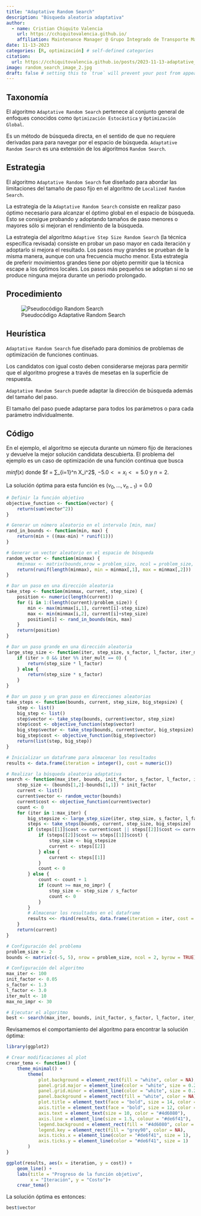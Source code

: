 ```yaml
---
title: "Adaptative Random Search"
description: "Búsqueda aleatoria adaptativa"
author:
  - name: Cristian Chiquito Valencia
    url: https://cchiquitovalencia.github.io/
    affiliation: Maintenance Manager @ Grupo Integrado de Transporte Masivo S.A.
date: 11-13-2023
categories: [R, optimización] # self-defined categories
citation: 
  url: https://cchiquitovalencia.github.io/posts/2023-11-13-adaptative_random_search/ 
image: random_search_image_2.jpg
draft: false # setting this to `true` will prevent your post from appearing on your listing page until you're ready!
---
```


## Taxonomía

El algoritmo `Adaptative Random Search` pertenece al conjunto general de enfoques conocidos como `Optimización Estocástica` y `Optimización Global`.

Es un método de búsqueda directa, en el sentido de que no requiere derivadas para para navegar por el espacio de búsqueda. `Adaptative Random Search` es una extensión de los algoritmos `Random Search`.

## Estrategia

El algoritmo `Adaptative Random Search` fue diseñado para abordar las limitaciones del tamaño de paso fijo en el algoritmo de `Localized Random Search`.

La estrategia de la `Adaptative Random Search` consiste en realizar paso óptimo necesario para alcanzar el óptimo global en el espacio de búsqueda. Esto se consigue probando y adoptando tamaños de paso menores o mayores sólo si mejoran el rendimiento de la búsqueda.

La estrategia del algoritmo `Adaptive Step Size Random Search` (la técnica específica revisada) consiste en probar un paso mayor en cada iteración y adoptarlo si mejora el resultado. Los pasos muy grandes se prueban de la misma manera, aunque con una frecuencia mucho menor. Esta estrategia de preferir movimientos grandes tiene por objeto permitir que la técnica escape a los óptimos locales. Los pasos más pequeños se adoptan si no se produce ninguna mejora durante un periodo prolongado.

## Procedimiento

![Pseudocódigo Adaptative Random Search](psd_adaptative_random_search.png){alt="Pseudocódigo Random Search"}

## Heurística

`Adaptative Random Search` fue diseñado para dominios de problemas de optimización de funciones continuas.

Los candidatos con igual costo deben considerarse mejoras para permitir que el algoritmo progrese a través de mesetas en la superficie de respuesta.

`Adaptative Random Search` puede adaptar la dirección de búsqueda además del tamaño del paso.

El tamaño del paso puede adaptarse para todos los parámetros o para cada parámetro individualmente.

## Código

En el ejemplo, el algoritmo se ejecuta durante un número fijo de iteraciones y devuelve la mejor solución candidata descubierta. El problema del ejemplo es un caso de optimización de una función continua que busca

$min f(x)$ donde $f = ∑_{i=1}^n X_i^2$, $-5.0<=x_i<=5.0$ y $n=2$.

La solución óptima para esta función es $(v_0,...,v_{n-1})=0.0$

```r
# Definir la función objetivo
objective_function <- function(vector) {
    return(sum(vector^2))
}

# Generar un número aleatorio en el intervalo [min, max]
rand_in_bounds <- function(min, max) {
    return(min + ((max-min) * runif(1)))
}

# Generar un vector aleatorio en el espacio de búsqueda
random_vector <- function(minmax) {
    #minmax <- matrix(bounds,nrow = problem_size, ncol = problem_size, byrow = FALSE)
    return(runif(length(minmax), min = minmax[,1], max = minmax[,2]))
}

# Dar un paso en una dirección aleatoria
take_step <- function(minmax, current, step_size) {
    position <- numeric(length(current))
    for (i in 1:(length(current)/problem_size)) {
        min <- max(minmax[i,1], current[i]-step_size)
        max <- min(minmax[i,2], current[i]+step_size)
        position[i] <- rand_in_bounds(min, max)
    }
    return(position)
}

# Dar un paso grande en una dirección aleatoria
large_step_size <- function(iter, step_size, s_factor, l_factor, iter_mult) {
    if (iter > 0 && iter %% iter_mult == 0) {
        return(step_size * l_factor)
    } else {
        return(step_size * s_factor)
    }
}

# Dar un paso y un gran paso en direcciones aleatorias
take_steps <- function(bounds, current, step_size, big_stepsize) {
    step <- list()
    big_step <- list()
    step$vector <- take_step(bounds, current$vector, step_size)
    step$cost <- objective_function(step$vector)
    big_step$vector <- take_step(bounds, current$vector, big_stepsize)
    big_step$cost <- objective_function(big_step$vector)
    return(list(step, big_step))
}

# Inicializar un dataframe para almacenar los resultados
results <- data.frame(iteration = integer(), cost = numeric())

# Realizar la búsqueda aleatoria adaptativa
search <- function(max_iter, bounds, init_factor, s_factor, l_factor, iter_mult, max_no_impr) {
    step_size <- (bounds[1,2]-bounds[1,1]) * init_factor
    current <- list()
    current$vector <- random_vector(bounds)
    current$cost <- objective_function(current$vector)
    count <- 0
    for (iter in 1:max_iter) {
        big_stepsize <- large_step_size(iter, step_size, s_factor, l_factor, iter_mult)
        steps <- take_steps(bounds, current, step_size, big_stepsize)
        if (steps[[1]]$cost <= current$cost || steps[[2]]$cost <= current$cost) {
            if (steps[[2]]$cost <= steps[[1]]$cost) {
                step_size <- big_stepsize
                current <- steps[[2]]
            } else {
                current <- steps[[1]]
            }
            count <- 0
        } else {
            count <- count + 1
            if (count >= max_no_impr) {
                step_size <- step_size / s_factor
                count <- 0
            }
        }
        # Almacenar los resultados en el dataframe
        results <<- rbind(results, data.frame(iteration = iter, cost = current$cost))
    }
    return(current)
}

# Configuración del problema
problem_size <- 2
bounds <- matrix(c(-5, 5), nrow = problem_size, ncol = 2, byrow = TRUE)

# Configuración del algoritmo
max_iter <- 100
init_factor <- 0.05
s_factor <- 1.3
l_factor <- 3.0
iter_mult <- 10
max_no_impr <- 30

# Ejecutar el algoritmo
best <- search(max_iter, bounds, init_factor, s_factor, l_factor, iter_mult, max_no_impr)
```

Revisamemos el comportamiento del algoritmo para encontrar la solución óptima:

```r
library(ggplot2)

# Crear modificaciones al plot
crear_tema <- function() {
    theme_minimal() +
        theme(
            plot.background = element_rect(fill = "white", color = NA), 
            panel.grid.major = element_line(color = "white", size = 0.2), 
            panel.grid.minor = element_line(color = "white", size = 0.2), 
            panel.background = element_rect(fill = "white", color = NA), 
            plot.title = element_text(face = "bold", size = 14, color = "#4d6080"),
            axis.title = element_text(face = "bold", size = 12, color = "#4d6080"),
            axis.text = element_text(size = 10, color = "#4d6080"),
            axis.line = element_line(size = 1.5, colour = "#de6f41"), 
            legend.background = element_rect(fill = "#4d6080", color = NA), 
            legend.key = element_rect(fill = "grey90", color = NA),
            axis.ticks.x = element_line(color = "#de6f41", size = 1),
            axis.ticks.y = element_line(color = "#de6f41", size = 1)
        )
}

ggplot(results, aes(x = iteration, y = cost)) +
    geom_line() +
    labs(title = "Progreso de la función objetivo", 
         x = "Iteración", y = "Costo")+
    crear_tema()
```

La solución óptima es entonces:

```r
best$vector
```
